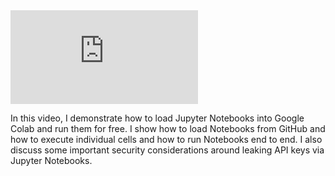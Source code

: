 




<iframe 
  class="youtube-video"
  src="https://www.youtube.com/embed/1Z8T36sZ9WI" 
  title="" 
  frameborder="0" 
  allow="fullscreen;">
 </iframe>

In this video, I demonstrate how to load Jupyter Notebooks into Google Colab and run them for free. I show how to load Notebooks from GitHub and how to execute individual cells and how to run 
Notebooks end to end. I also discuss some important security considerations around leaking API keys via Jupyter Notebooks.
